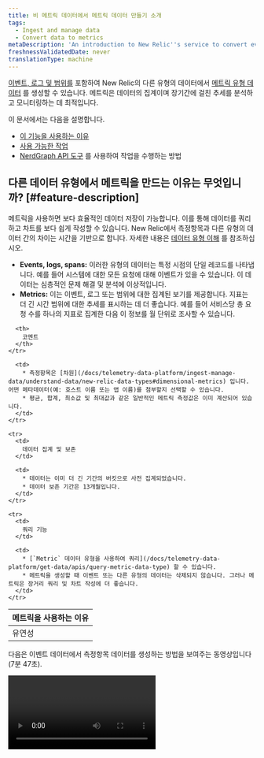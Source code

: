 ```yaml
---
title: 비 메트릭 데이터에서 메트릭 데이터 만들기 소개
tags:
  - Ingest and manage data
  - Convert data to metrics
metaDescription: 'An introduction to New Relic''s service to convert events, logs, and spans to metrics, plus a list of available functions.'
freshnessValidatedDate: never
translationType: machine
---
```


[이벤트, 로그 및 범위를](/docs/telemetry-data-platform/ingest-manage-data/understand-data/new-relic-data-types#events-new-relic) 포함하여 New Relic의 다른 유형의 데이터에서 [메트릭 유형 데이터](/docs/telemetry-data-platform/ingest-manage-data/understand-data/new-relic-data-types#dimensional-metrics) 를 생성할 수 있습니다. 메트릭은 데이터의 집계이며 장기간에 걸친 추세를 분석하고 모니터링하는 데 최적입니다.

이 문서에서는 다음을 설명합니다.

* [이 기능을 사용하는 이유](#feature-description)
* [사용 가능한 작업](#operations)
* [NerdGraph API 도구](#use-graphql-api-tool) 를 사용하여 작업을 수행하는 방법

## 다른 데이터 유형에서 메트릭을 만드는 이유는 무엇입니까? [#feature-description]

메트릭을 사용하면 보다 효율적인 데이터 저장이 가능합니다. 이를 통해 데이터를 쿼리하고 차트를 보다 쉽게 작성할 수 있습니다. New Relic에서 측정항목과 다른 유형의 데이터 간의 차이는 시간을 기반으로 합니다. 자세한 내용은 [데이터 유형 이해](/docs/using-new-relic/data/understand-data/new-relic-data-types) 를 참조하십시오.

* <DNT>**Events, logs, spans:**</DNT> 이러한 유형의 데이터는 특정 시점의 단일 레코드를 나타냅니다. 예를 들어 시스템에 대한 모든 요청에 대해 이벤트가 있을 수 있습니다. 이 데이터는 심층적인 문제 해결 및 분석에 이상적입니다.
* <DNT>**Metrics:**</DNT> 이는 이벤트, 로그 또는 범위에 대한 집계된 보기를 제공합니다. 지표는 더 긴 시간 범위에 대한 추세를 표시하는 데 더 좋습니다. 예를 들어 서비스당 총 요청 수를 하나의 지표로 집계한 다음 이 정보를 월 단위로 조사할 수 있습니다.

<table>
  <thead>
    <tr>
      <th style={{ width: "200px" }}>
        메트릭을 사용하는 이유
      </th>

      <th>
        코멘트
      </th>
    </tr>
  </thead>

  <tbody>
    <tr>
      <td>
        유연성
      </td>

      <td>
        * 측정항목은 [차원](/docs/telemetry-data-platform/ingest-manage-data/understand-data/new-relic-data-types#dimensional-metrics) 입니다. 어떤 메타데이터(예: 호스트 이름 또는 앱 이름)를 첨부할지 선택할 수 있습니다.
        * 평균, 합계, 최소값 및 최대값과 같은 일반적인 메트릭 측정값은 이미 계산되어 있습니다.
      </td>
    </tr>

    <tr>
      <td>
        데이터 집계 및 보존
      </td>

      <td>
        * 데이터는 이미 더 긴 기간의 버킷으로 사전 집계되었습니다.
        * 데이터 보존 기간은 13개월입니다.
      </td>
    </tr>

    <tr>
      <td>
        쿼리 기능
      </td>

      <td>
        * [`Metric` 데이터 유형을 사용하여 쿼리](/docs/telemetry-data-platform/get-data/apis/query-metric-data-type) 할 수 있습니다.
        * 메트릭을 생성할 때 이벤트 또는 다른 유형의 데이터는 삭제되지 않습니다. 그러나 메트릭은 장거리 쿼리 및 차트 작성에 더 좋습니다.
      </td>
    </tr>
  </tbody>
</table>

다음은 이벤트 데이터에서 측정항목 데이터를 생성하는 방법을 보여주는 동영상입니다(7분 47초).

<Video id="2nF_UnKX18c" type="youtube" />

데이터를 측정항목으로 변환하려면 [규칙을 만드세요.](/docs/events-metrics-api-create-metrics)

## 사용 가능한 작업 [#operations]

이벤트, 로그 또는 범위에서 메트릭을 생성하기 위한 규칙을 표시, 생성 및 삭제하려면 GraphQL 형식 API인 NerdGraph를 사용하십시오. 작업을 수행하기 전에 [NerdGraph 소개를](/docs/apis/graphql-api/getting-started/introduction-new-relic-graphql-api) 읽고 [GraphiQL API 도구](https://api.newrelic.com/graphiql) 로 데이터를 탐색하는 것이 좋습니다.

이러한 작업은 두 가지 기본 [요청 유형](/docs/apis/graphql-api/getting-started/introduction-new-relic-graphql-api#terminology) 에 속합니다.

* <DNT>**Mutations**</DNT>는 기존 규칙이나 설정을 변경하는 작업입니다(예: 새 지표 규칙 생성).
* <DNT>**Queries**</DNT>, 기존 데이터를 가져오는 데 사용됩니다(예: 기존 지표 규칙 가져오기).

모든 작업은 현재 로그인한 New Relic 사용자로 NerdGraph에서 역할 기반입니다.

### 돌연변이

메트릭에 대한 이벤트, 메트릭에 대한 로그 또는 메트릭에 대한 범위에 대한 변형 작업은 다음과 같습니다.

<CollapserGroup>
  <Collapser id="create" title="규칙 만들기">
    [메트릭 만들기](/docs/events-metrics-api-create-metrics) 를 참조하십시오.
  </Collapser>

  <Collapser id="delete" title="규칙 삭제">
    <Callout variant="important">
      이 작업은 프로덕션 설정을 수정하므로 작업을 실행하기 전에 변경 사항을 철저히 검토하는 것이 좋습니다.
    </Callout>

    규칙을 삭제하려면 규칙 ID와 [New Relic 계정 ID](/docs/accounts/install-new-relic/account-setup/account-id) 가 필요합니다.

    <DNT>
      **Example request:**
    </DNT>

    ```graphql
    mutation {
      eventsToMetricsDeleteRule(deletes: { ruleId: "12", accountId: 123456 }) {
        successes {
          id
          name
          nrql
        }
        failures {
          errors {
            description
            reason
          }
          submitted {
            ruleId
            accountId
          }
        }
      }
    }
    ```

    이 요청에서:

    <table>
      <thead>
        <tr>
          <th style={{ width: "200px" }}>
            요소
          </th>

          <th>
            설명
          </th>
        </tr>
      </thead>

      <tbody>
        <tr>
          <td>
            `mutation`
          </td>

          <td>
            기본 [API 작업 유형](/docs/apis/graphql-api/getting-started/introduction-new-relic-graphql-api#tutorials) 중 하나입니다.
          </td>
        </tr>

        <tr>
          <td>
            `eventsToMetricsDeleteRule`
          </td>

          <td>
            규칙을 삭제하기 위해 호출되는 메서드입니다.
          </td>
        </tr>

        <tr>
          <td>
            `deletes`
          </td>

          <td>
            여기에는 두 개의 매개변수가 필요합니다.

            * `ruleId`: 메트릭에 대한 이벤트, 메트릭에 대한 로그 또는 메트릭에 대한 범위에 대한 규칙의 ID입니다.
            * `accountId`: [New Relic 계정 ID](/docs/accounts/install-new-relic/account-setup/account-id) .
          </td>
        </tr>

        <tr>
          <td>
            `successes` 및 `submitted` 블록
          </td>

          <td>
            여기에서 성공 또는 실패로 반환되는 데이터를 정의합니다. 다음 블록에 사용 가능한 매개변수:

            * `id` (또는 \{ `submitted` }의 경우 `ruleId` })
            * `name`
            * `description`
            * `nrql`
            * `enabled`
            * `accountId`
          </td>
        </tr>
      </tbody>
    </table>

    <DNT>
      **Example response for the request:**
    </DNT>

    ```json
    {
      "data": {
        "eventsToMetricsDeleteRule": {
          "failures": [],
          "successes": [
            {
              "id": "12",
              "name": "Test Rule",
              "nrql": "select summary(duration) as 'server.responseTime' from Transaction where appName = 'Data Points Staging' facet name, appName, host"
            }
          ]
        }
      }
    }
    ```
  </Collapser>

  <Collapser id="enable-disable" title="규칙 활성화 또는 비활성화">
    <Callout variant="important">
      이 작업은 프로덕션 설정을 수정하므로 작업을 실행하기 전에 변경 사항을 철저히 검토하는 것이 좋습니다.
    </Callout>

    측정항목에 대한 이벤트, 측정항목에 대한 로그 또는 측정항목에 대한 범위에 대한 기존 규칙을 활성화 또는 비활성화하려면 동일한 `eventsToMetricsUpdateRule` 작업을 사용합니다. 유일한 차이점은 `enabled` 이 `true` 또는 `false` 으로 설정되어 있는지 여부입니다.

    <DNT>
      **Example request to enable an existing metrics rule:**
    </DNT>

    ```graphql
    mutation {
      eventsToMetricsUpdateRule(
        updates: { ruleId: "12", accountId: 123456, enabled: true }
      ) {
        successes {
          id
          name
          nrql
        }
        failures {
          errors {
            description
            reason
          }
          submitted {
            ruleId
            accountId
          }
        }
      }
    }
    ```

    이 요청에서:

    <table>
      <thead>
        <tr>
          <th style={{ width: "200px" }}>
            요소
          </th>

          <th>
            설명
          </th>
        </tr>
      </thead>

      <tbody>
        <tr>
          <td>
            `mutation`
          </td>

          <td>
            기본 [API 작업 유형](/docs/apis/graphql-api/getting-started/introduction-new-relic-graphql-api#tutorials) 중 하나입니다.
          </td>
        </tr>

        <tr>
          <td>
            `eventsToMetricsUpdateRule`
          </td>

          <td>
            기존 규칙을 업데이트하고 활성화 또는 비활성화하기 위해 호출되는 메서드입니다.
          </td>
        </tr>

        <tr>
          <td>
            `updates`
          </td>

          <td>
            여기에는 세 가지 필수 매개변수가 필요합니다.

            * `ruleId`: 메트릭에 대한 이벤트, 메트릭에 대한 로그 또는 메트릭에 대한 범위에 대한 규칙의 ID입니다.
            * `accountId`: [New Relic 계정 ID](/docs/accounts/install-new-relic/account-setup/account-id) .
            * `enabled`: 비활성화된 규칙을 활성화하려면 이것을 `true` 으로 설정하십시오. 규칙을 비활성화하려면 이것을 `false` 로 설정하십시오.
          </td>
        </tr>

        <tr>
          <td>
            `successes` 및 `submitted` 블록
          </td>

          <td>
            여기에서 성공 또는 실패로 반환되는 데이터를 정의합니다. 다음 블록에 사용 가능한 매개변수:

            * `id` (또는 \{ `submitted` }의 경우 `ruleId` })
            * `name`
            * `description`
            * `nrql`
            * `enabled`
            * `accountId`
          </td>
        </tr>
      </tbody>
    </table>
  </Collapser>
</CollapserGroup>

### 쿼리

쿼리 작업에는 다음이 포함됩니다.

<CollapserGroup>
  <Collapser id="list-all-rules" title="New Relic 계정에 대한 모든 규칙 나열">
    New Relic 계정의 모든 규칙을 나열하거나 [특정 규칙을 반환할](#list-rule-by-rule-id) 수 있습니다.

    <DNT>
      **Example listing all rules for account `123456`:**
    </DNT>

    ```graphql
    query {
      actor {
        account(id: 123456) {
          eventsToMetrics {
            allRules {
              rules {
                id
                name
                enabled
                nrql
                description
              }
            }
          }
        }
      }
    }
    ```

    이 요청에서:

    <table>
      <thead>
        <tr>
          <th style={{ width: "200px" }}>
            요소
          </th>

          <th>
            설명
          </th>
        </tr>
      </thead>

      <tbody>
        <tr>
          <td>
            `query`
          </td>

          <td>
            기본 [API 작업 유형](/docs/apis/graphql-api/getting-started/introduction-new-relic-graphql-api#tutorials) 중 하나입니다. 쿼리에 사용되지만 변경하지 않습니다.
          </td>
        </tr>

        <tr>
          <td>
            `actor`
          </td>

          <td>
            현재 New Relic 사용자를 지정합니다.
          </td>
        </tr>

        <tr>
          <td>
            `account(id: 123456)`
          </td>

          <td>
            데이터를 검색 [할 New Relic 계정의 ID를](/docs/accounts/install-new-relic/account-setup/account-id) 지정합니다.
          </td>
        </tr>

        <tr>
          <td>
            `eventsToMetrics`
          </td>

          <td>
            이벤트-메트릭, 로그-메트릭 또는 스팬-메트릭 규칙에 대해서만 데이터 범위를 지정합니다.
          </td>
        </tr>

        <tr>
          <td>
            `allRules`
          </td>

          <td>
            해당 계정에 대한 모든 규칙을 반환합니다.
          </td>
        </tr>

        <tr>
          <td>
            `rules`
          </td>

          <td>
            `rules` 블록에서 반환할 데이터를 정의할 수 있습니다. 사용 가능한 필드는 다음과 같습니다.

            * `id`
            * `name`
            * `description`
            * `nrql`
            * `accountId`
            * `enabled`
          </td>
        </tr>
      </tbody>
    </table>

    <DNT>
      **Example response:**
    </DNT>

    ```json
    {
      "data": {
        "actor": {
          "account": {
            "eventsToMetrics": {
              "allRules": {
                "rules": [
                  {
                    "description": "Metric for total time",
                    "enabled": true,
                    "id": "1",
                    "name": "Total Time Tx",
                    "nrql": "select summary(totalTime) as 'server.totalTime' from Transaction where appName = 'Data Points Staging' facet name, appName, host"
                  },
                  {
                    "description": "Metric for duration",
                    "enabled": true,
                    "id": "2",
                    "name": "Duration Rule",
                    "nrql": "select summary(duration) as 'server.responseTime' from Transaction where appName = 'Data Points Staging' facet name, appName, host"
                  }
                ]
              }
            }
          }
        }
      }
    }
    ```
  </Collapser>

  <Collapser id="list-rule-by-rule-id" title="규칙 ID별로 규칙 나열">
    규칙의 정확한 ID를 알고 있는 경우 특정 규칙을 쿼리할 수 있습니다. 예를 들어, 방금 규칙을 만들었고 이제 검토할 수 있도록 해당 내용을 나열하려고 할 수 있습니다.

    <DNT>
      **Example listing rule `36` for New Relic account `123456`:**
    </DNT>

    ```graphql
    query {
      actor {
        account(id: 123456) {
          eventsToMetrics {
            rulesById(ruleIds: "36") {
              rules {
                id
                name
                enabled
                nrql
                description
                accountId
              }
            }
          }
        }
      }
    }
    ```

    이 쿼리의 요소에 대한 자세한 내용은 [모든 규칙 나열](#list-all-rules) 을 참조하십시오.

    <DNT>
      **Example response:**
    </DNT>

    ```json
    {
      "data": {
        "actor": {
          "account": {
            "eventsToMetrics": {
              "rulesById": {
                "rules": [
                  {
                    "accountId": 123456,
                    "description": "Metric for total time",
                    "enabled": true,
                    "id": "36",
                    "name": "Total Time Tx",
                    "nrql": "select summary(totalTime) as 'server.totalTime' from Transaction where appName = 'Data Points Staging' facet name, appName, host"
                  }
                ]
              }
            }
          }
        }
      }
    }
    ```
  </Collapser>
</CollapserGroup>

## NerdGraph API 탐색기 도구 사용 [#use-graphql-api-tool]

GraphiQL 도구인 NerdGraph API 탐색기를 사용하여 데이터 구조를 탐색할 수 있습니다. 또한 이를 사용하여 이벤트, 로그 및 스팬을 메트릭으로 변환하는 [작업을](#operations) 빌드하고 실행할 수 있습니다. 이 도구를 사용하려면:

1. 필수 매개변수를 사용하여 측정항목 작업의 요청을 생성합니다.
2. <DNT>**[one.newrelic.com](https://one.newrelic.com) &amp;gt; All capabilities &amp;gt; Apps &amp;gt; NerdGraph API explorer**</DNT> 으로 이동하여 쿼리를 상자에 붙여넣습니다.
3. 작업을 실행하려면 빨간색 <DNT>**Execute query**</DNT> 버튼을 클릭하세요. 또는 컬 형식을 얻으려면 <DNT>**Tools &gt; Copy as CURL**</DNT> 선택하십시오.
4. 응답 상자에서 응답을 확인합니다.
5. 선택 사항: 규칙 생성 작업이 성공적으로 수행되었는지 확인하려면 [해당 규칙 ID에 대한 목록 쿼리를 실행합니다](#list-rule-by-rule-id) .